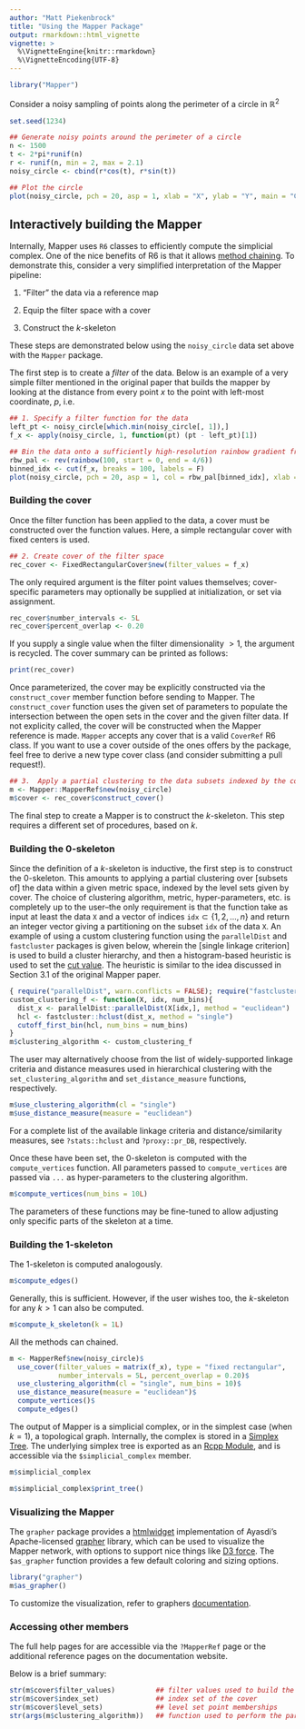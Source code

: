 ```yaml
---
author: "Matt Piekenbrock"
title: "Using the Mapper Package"
output: rmarkdown::html_vignette
vignette: >
  %\VignetteEngine{knitr::rmarkdown}
  %\VignetteEncoding{UTF-8}
---
```



```r
library("Mapper")
```

Consider a noisy sampling of points along the perimeter of a circle in $\mathbb{R}^2$
```r
set.seed(1234)

## Generate noisy points around the perimeter of a circle 
n <- 1500
t <- 2*pi*runif(n)
r <- runif(n, min = 2, max = 2.1)
noisy_circle <- cbind(r*cos(t), r*sin(t))

## Plot the circle
plot(noisy_circle, pch = 20, asp = 1, xlab = "X", ylab = "Y", main = "Circle")
```

<!-- To get the mapper of this circle, first supply the data via the `X` parameter and the filtered values via the  -->
<!-- `filter_values` argument, e.g. `mapper(X = circ, filter_values = f_x, ...)`. `Mapper` dispatches additional parameters passed in `...` to other methods to further configure the construction. See `?mapper` for more details. To use a primitive multidimensional, 'hyper-rectangular' cover, supply the `number_intervals` and `overlap` parameters. A summary is available with the default print method.  -->
<!-- ```{r} -->
<!-- m <- Mapper::mapper(X = noisy_circle, filter_values = f_x, number_intervals = 5, overlap = 0.20) -->
<!-- m -->
<!-- ``` -->
<!-- By default, the core information of the $1$-skeleton of the `Mapper` construction is returned, including: -->
<!--   1. The vertices of the topological graph, and the indices of the points contained within each vertex -->
<!--   2. The adjacency matrix of the topological graph.  -->
<!--   3. The index set of the cover, and the indices of the vertices they contain in each level set. -->
<!-- This is, in the simplest case, all of the central information one needs prior to doing a more in-depth analysis.  -->

## Interactively building the Mapper

<!-- For most use-cases, the static method above is sufficient for getting a compact Mapper construction back. However, building the 'right' Mapper may be an interactive process, requiring parameter tuning, exploring alternative filter functions, tweaking clustering algorithms, etc. For large data sets, this iterative fitting process can be prohibitively expensive.  -->

Internally, Mapper uses `R6` classes to efficiently compute the simplicial complex. One of the nice benefits of R6 is that it allows [method chaining](https://adv-r.hadley.nz/R6.html#method-chaining). 
To demonstrate this, consider a very simplified interpretation of the Mapper pipeline:

  1. "Filter" the data via a reference map
  
  2. Equip the filter space with a cover
  
  3. Construct the _k_-skeleton
  
These steps are demonstrated below using the `noisy_circle` data set above with the `Mapper` package.

The first step is to create a _filter_ of the data. Below is an example of a very simple filter mentioned in the original paper that builds the mapper by looking at the distance from every point $x$ to the point with left-most coordinate, $p$, i.e.  
```r
## 1. Specify a filter function for the data 
left_pt <- noisy_circle[which.min(noisy_circle[, 1]),]
f_x <- apply(noisy_circle, 1, function(pt) (pt - left_pt)[1])
```

```r
## Bin the data onto a sufficiently high-resolution rainbow gradient from blue (low) to red (high)
rbw_pal <- rev(rainbow(100, start = 0, end = 4/6))
binned_idx <- cut(f_x, breaks = 100, labels = F)
plot(noisy_circle, pch = 20, asp = 1, col = rbw_pal[binned_idx], xlab = "X", ylab = "Y", main = "Circle")
```


### Building the cover

Once the filter function has been applied to the data, a cover must be constructed over the function values. Here, a simple rectangular cover with fixed centers is used. 
```r
## 2. Create cover of the filter space
rec_cover <- FixedRectangularCover$new(filter_values = f_x)
```
The only required argument is the filter point values themselves; cover-specific parameters may optionally be supplied at initialization, or set via assignment. 
```r
rec_cover$number_intervals <- 5L
rec_cover$percent_overlap <- 0.20
```
If you supply a single value when the filter dimensionality $> 1$, the argument is recycled. The cover summary can be printed as follows: 

```r
print(rec_cover)
```

Once parameterized, the cover may be explicitly constructed via the `construct_cover` member function before sending to Mapper. The `construct_cover` function uses the given set of parameters to populate the intersection between the open sets in the cover and the given filter data. If not explicity called, the cover will be constructed when the Mapper reference is made.
`Mapper` accepts any cover that is a valid `CoverRef` R6 class. If you want to use a cover outside of the ones offers by the package, feel free to derive a new type cover class (and consider submitting a pull request!).

```r
## 3.  Apply a partial clustering to the data subsets indexed by the cover 
m <- Mapper::MapperRef$new(noisy_circle)
m$cover <- rec_cover$construct_cover()
```

The final step to create a Mapper is to construct the _k_-skeleton. This step requires a different set of procedures, based on _k_.

### Building the 0-skeleton 

Since the definition of a _k_-skeleton is inductive, the first step is to construct the $0$-skeleton. This amounts to applying a partial clustering over [subsets of] the data within a given metric space, indexed by the level sets given by cover. The choice of clustering algorithm, metric, hyper-parameters, etc. is completely up to the user--the only requirement is that the function take as input at least the data `X` and a vector of indices `idx`$\subset \{1, 2, \dots, n\}$ and return an integer vector giving a partitioning on the subset `idx` of the data `X`. An example of using a custom clustering function using the `parallelDist` and `fastcluster` packages is given below, wherein the [single linkage criterion] is used to build a cluster hierarchy, and then a histogram-based heuristic is used to set the [cut value](?stats::cutree). The heuristic is similar to the idea discussed in Section 3.1 of the original Mapper paper. 

```r
{ require("parallelDist", warn.conflicts = FALSE); require("fastcluster", quietly = TRUE, warn.conflicts = FALSE) }
custom_clustering_f <- function(X, idx, num_bins){
  dist_x <- parallelDist::parallelDist(X[idx,], method = "euclidean")
  hcl <- fastcluster::hclust(dist_x, method = "single")
  cutoff_first_bin(hcl, num_bins = num_bins)
}
m$clustering_algorithm <- custom_clustering_f
```

The user may alternatively choose from the list of widely-supported linkage criteria and distance measures used in hierarchical clustering with the `set_clustering_algorithm` and `set_distance_measure` functions, respectively. 
```r
m$use_clustering_algorithm(cl = "single")
m$use_distance_measure(measure = "euclidean")
```
For a complete list of the available linkage criteria and distance/similarity measures, see `?stats::hclust` and `?proxy::pr_DB`, respectively.

Once these have been set, the $0$-skeleton is computed with the `compute_vertices` function. All parameters passed to `compute_vertices` are passed via `...` as hyper-parameters to the clustering algorithm. 
```r
m$compute_vertices(num_bins = 10L)
```

The parameters of these functions may be fine-tuned to allow adjusting only specific parts of the skeleton at a time. 

### Building the 1-skeleton 

The $1$-skeleton is computed analogously.
```r
m$compute_edges()
```

Generally, this is sufficient. However, if the user wishes too, the $k$-skeleton for any $k > 1$ can also be computed. 
```r
m$compute_k_skeleton(k = 1L)
```

All the methods can chained. 
```r
m <- MapperRef$new(noisy_circle)$
  use_cover(filter_values = matrix(f_x), type = "fixed rectangular", 
            number_intervals = 5L, percent_overlap = 0.20)$
  use_clustering_algorithm(cl = "single", num_bins = 10)$
  use_distance_measure(measure = "euclidean")$
  compute_vertices()$
  compute_edges()
```

The output of Mapper is a simplicial complex, or in the simplest case (when $k = 1$), a topological graph. Internally, the complex is stored in a [Simplex Tree](https://hal.inria.fr/hal-00707901v1/document). The underlying simplex tree is exported as an [Rcpp Module](https://cran.r-project.org/web/packages/Rcpp/vignettes/Rcpp-modules.pdf), and is accessible via the `$simplicial_complex` member. 
```r
m$simplicial_complex
```
```r
m$simplicial_complex$print_tree()
```


### Visualizing the Mapper 

The `grapher` package provides a [htmlwidget](https://www.htmlwidgets.org/) implementation of Ayasdi's Apache-licensed [grapher](https://github.com/ayasdi/grapher) library, which can be used to visualize the Mapper network, with options to support nice things like [D3 force](https://github.com/d3/d3-force). The `$as_grapher` function provides a few default coloring and sizing options.
```r
library("grapher")
m$as_grapher()
```

To customize the visualization, refer to graphers [documentation]().

### Accessing other members  

The full help pages for are accessible via the `?MapperRef` page or the additional reference pages on the documentation website. 

Below is a brief summary: 
```r
str(m$cover$filter_values)          ## filter values used to build the cover 
str(m$cover$index_set)              ## index set of the cover 
str(m$cover$level_sets)             ## level set point memberships
str(args(m$clustering_algorithm))   ## function used to perform the partial clustering 
```


